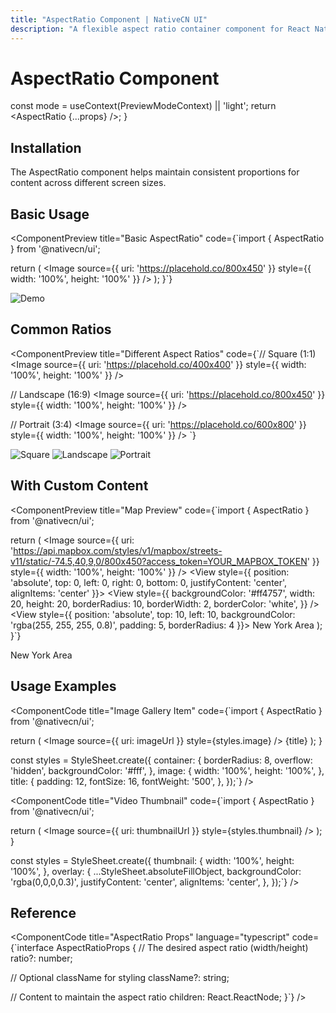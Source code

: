 ```yaml
---
title: "AspectRatio Component | NativeCN UI"
description: "A flexible aspect ratio container component for React Native apps that maintains consistent proportions across different screen sizes and orientations."
---
```


# AspectRatio Component


  const mode = useContext(PreviewModeContext) || 'light';
  return <AspectRatio {...props} />;
}

## Installation

The AspectRatio component helps maintain consistent proportions for content across different screen sizes.

<ComponentCode 
  language="bash"
  code="npx @nativecn/cli add aspectratio"
  title="Installation Command"
/>

## Basic Usage

<ComponentPreview
  title="Basic AspectRatio"
  code={`import { AspectRatio } from '@nativecn/ui';

  return (
    <AspectRatio ratio={16/9}>
      <Image
        source={{ uri: 'https://placehold.co/800x450' }}
        style={{ width: '100%', height: '100%' }}
      />
    </AspectRatio>
  );
}`}
>
  <div style={{ maxWidth: '400px', width: '100%' }}>
    <AspectRatioWithMode ratio={16/9}>
      <img 
        src="https://placehold.co/800x450" 
        alt="Demo"
        style={{ width: '100%', height: '100%', objectFit: 'cover' }}
      />
    </AspectRatioWithMode>
  </div>
</ComponentPreview>

## Common Ratios

<ComponentPreview
  title="Different Aspect Ratios"
  code={`// Square (1:1)
<AspectRatio ratio={1}>
  <Image
    source={{ uri: 'https://placehold.co/400x400' }}
    style={{ width: '100%', height: '100%' }}
  />
</AspectRatio>

// Landscape (16:9)
<AspectRatio ratio={16/9}>
  <Image
    source={{ uri: 'https://placehold.co/800x450' }}
    style={{ width: '100%', height: '100%' }}
  />
</AspectRatio>

// Portrait (3:4)
<AspectRatio ratio={3/4}>
  <Image
    source={{ uri: 'https://placehold.co/600x800' }}
    style={{ width: '100%', height: '100%' }}
  />
</AspectRatio>`}
>
  <div style={{ display: 'flex', flexDirection: 'column', gap: '20px', maxWidth: '300px', width: '100%' }}>
    <AspectRatioWithMode ratio={1}>
      <img 
        src="https://placehold.co/400x400" 
        alt="Square"
        style={{ width: '100%', height: '100%', objectFit: 'cover' }}
      />
    </AspectRatioWithMode>
    <AspectRatioWithMode ratio={16/9}>
      <img 
        src="https://placehold.co/800x450" 
        alt="Landscape"
        style={{ width: '100%', height: '100%', objectFit: 'cover' }}
      />
    </AspectRatioWithMode>
    <AspectRatioWithMode ratio={3/4}>
      <img 
        src="https://placehold.co/600x800" 
        alt="Portrait"
        style={{ width: '100%', height: '100%', objectFit: 'cover' }}
      />
    </AspectRatioWithMode>
  </div>
</ComponentPreview>

## With Custom Content

<ComponentPreview
  title="Map Preview"
  code={`import { AspectRatio } from '@nativecn/ui';

  return (
    <AspectRatio ratio={16/9}>
      <Image
        source={{ uri: 'https://api.mapbox.com/styles/v1/mapbox/streets-v11/static/-74.5,40,9,0/800x450?access_token=YOUR_MAPBOX_TOKEN' }}
        style={{ width: '100%', height: '100%' }}
      />
      <View style={{
        position: 'absolute',
        top: 0,
        left: 0,
        right: 0,
        bottom: 0,
        justifyContent: 'center',
        alignItems: 'center'
      }}>
        <View style={{
          backgroundColor: '#ff4757',
          width: 20,
          height: 20,
          borderRadius: 10,
          borderWidth: 2,
          borderColor: 'white',
        }} />
      </View>
      <View style={{
        position: 'absolute',
        top: 10,
        left: 10,
        backgroundColor: 'rgba(255, 255, 255, 0.8)',
        padding: 5,
        borderRadius: 4
      }}>
        <Text>New York Area</Text>
      </View>
    </AspectRatio>
  );
}`}
>
  <div style={{ maxWidth: '400px', width: '100%' }}>
    <AspectRatioWithMode ratio={16/9}>
      <div style={{ 
        width: '100%', 
        height: '100%', 
        position: 'relative',
        overflow: 'hidden',
        backgroundColor: '#e0e8f0',
        backgroundImage: 'url(https://api.mapbox.com/styles/v1/mapbox/streets-v11/static/-74.5,40,9,0/800x450?access_token=pk.eyJ1IjoiZXhhbXBsZXVzZXIiLCJhIjoiY2xhbXBsZXRva2VuIn0.123456789012)'
      }}>
        <div style={{
          position: 'absolute',
          top: '50%',
          left: '50%',
          transform: 'translate(-50%, -50%)',
          width: '20px',
          height: '20px',
          backgroundColor: '#ff4757',
          borderRadius: '50%',
          border: '2px solid white',
        }} />
        <div style={{
          position: 'absolute',
          top: '10px',
          left: '10px',
          backgroundColor: 'rgba(255, 255, 255, 0.8)',
          padding: '5px',
          borderRadius: '4px',
          fontSize: '14px',
          color: '#000',
        }}>
          New York Area
        </div>
      </div>
    </AspectRatioWithMode>
  </div>
</ComponentPreview>

## Usage Examples

<ComponentCode
  title="Image Gallery Item"
  code={`import { AspectRatio } from '@nativecn/ui';

  return (
    <View style={styles.container}>
      <AspectRatio ratio={4/3}>
        <Image
          source={{ uri: imageUrl }}
          style={styles.image}
        />
      </AspectRatio>
      <Text style={styles.title}>{title}</Text>
    </View>
  );
}

const styles = StyleSheet.create({
  container: {
    borderRadius: 8,
    overflow: 'hidden',
    backgroundColor: '#fff',
  },
  image: {
    width: '100%',
    height: '100%',
  },
  title: {
    padding: 12,
    fontSize: 16,
    fontWeight: '500',
  },
});`}
/>

<ComponentCode
  title="Video Thumbnail"
  code={`import { AspectRatio } from '@nativecn/ui';

  return (
    <TouchableOpacity onPress={onPress}>
      <AspectRatio ratio={16/9}>
        <Image
          source={{ uri: thumbnailUrl }}
          style={styles.thumbnail}
        />
        <View style={styles.overlay}>
          <Icon name="play-circle" size={48} color="#fff" />
        </View>
      </AspectRatio>
    </TouchableOpacity>
  );
}

const styles = StyleSheet.create({
  thumbnail: {
    width: '100%',
    height: '100%',
  },
  overlay: {
    ...StyleSheet.absoluteFillObject,
    backgroundColor: 'rgba(0,0,0,0.3)',
    justifyContent: 'center',
    alignItems: 'center',
  },
});`}
/>

## Reference

<ComponentCode
  title="AspectRatio Props"
  language="typescript"
  code={`interface AspectRatioProps {
  // The desired aspect ratio (width/height)
  ratio?: number;
  
  // Optional className for styling
  className?: string;
  
  // Content to maintain the aspect ratio
  children: React.ReactNode;
}`}
/>